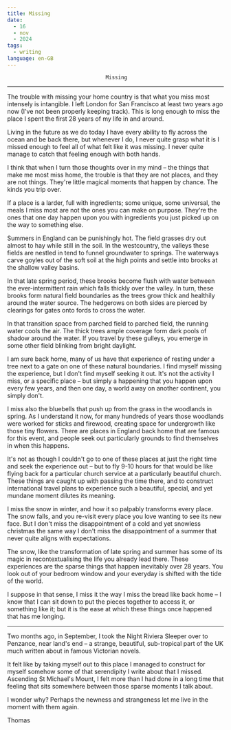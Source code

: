 ```yaml
---
title: Missing
date:
  - 16
  - nov
  - 2024
tags:
  - writing
language: en-GB
---
```


                                    Missing
-------------------------------------------------------------------------------

The trouble with missing your home country is that what you miss most intensely
is intangible. I left London for San Francisco at least two years ago now (I've
not been properly keeping track). This is long enough to miss the place I spent
the first 28 years of my life in and around.

Living in the future as we do today I have every ability to fly across the
ocean and be back there, but whenever I do, I never quite grasp what it is I
missed enough to feel all of what felt like it was missing. I never quite
manage to catch that feeling enough with both hands.

I think that when I turn those thoughts over in my mind – the things that
make me most miss home, the trouble is that they are not places, and they are
not things. They're little magical moments that happen by chance. The kinds
you trip over.

If a place is a larder, full with ingredients; some unique, some universal,
the meals I miss most are not the ones you can make on purpose. They're the
ones that one day happen upon you with ingredients you just picked up on
the way to something else.

Summers in England can be punishingly hot. The field grasses dry out almost to
hay while still in the soil. In the westcountry, the valleys these fields are
nestled in tend to funnel groundwater to springs. The waterways carve goyles
out of the soft soil at the high points and settle into brooks at the shallow
valley basins.

In that late spring period, these brooks become flush with water between the
ever-intermittent rain which falls thickly over the valley. In turn, these
brooks form natural field boundaries as the trees grow thick and healthily
around the water source. The hedgerows on both sides are pierced by clearings
for gates onto fords to cross the water.

In that transition space from parched field to parched field, the running water
cools the air. The thick trees ample coverage form dark pools of shadow around
the water. If you travel by these gulleys, you emerge in some other field
blinking from bright daylight.

I am sure back home, many of us have that experience of resting under a tree
next to a gate on one of these natural boundaries. I find myself missing the
experience, but I don't find myself seeking it out. It's not the activity I
miss, or a specific place – but simply a happening that you happen upon every
few years, and then one day, a world away on another continent, you simply
don't.

I miss also the bluebells that push up from the grass in the woodlands in
spring. As I understand it now, for many hundreds of years those woodlands were
worked for sticks and firewood, creating space for undergrowth like those tiny
flowers. There are places in England back home that are famous for this event,
and people seek out particularly grounds to find themselves in when this
happens.

It's not as though I couldn't go to one of these places at just the right time
and seek the experience out – but to fly 9-10 hours for that would be like
flying back for a particular church service at a particularly beautiful church.
These things are caught up with passing the time there, and to construct
international travel plans to experience such a beautiful, special, and yet
mundane moment dilutes its meaning.

I miss the snow in winter, and how it so palpably transforms every place. The
snow falls, and you re-visit every place you love wanting to see its new face.
But I don't miss the disappointment of a cold and yet snowless christmas the
same way I don't miss the disappointment of a summer that never quite aligns
with expectations.

The snow, like the transformation of late spring and summer has some of its
magic in recontextualising the life you already lead there. These experiences
are the sparse things that happen inevitably over 28 years. You look out of
your bedroom window and your everyday is shifted with the tide of the world.

I suppose in that sense, I miss it the way I miss the bread like back home – I
know that I can sit down to put the pieces together to access it, or something
like it; but it is the ease at which these things once happened that has me
longing.

*******************************************************************************

Two months ago, in September, I took the Night Riviera Sleeper over to
Penzance, near land's end – a strange, beautiful, sub-tropical part of the UK
much written about in famous Victorian novels.

It felt like by taking myself out to this place I managed to construct for
myself somehow some of that serendipity I write about that I missed. Ascending
St Michael's Mount, I felt more than I had done in a long time that feeling
that sits somewhere between those sparse moments I talk about.

I wonder why? Perhaps the newness and strangeness let me live in the moment
with them again.

Thomas
